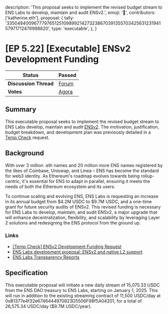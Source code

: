   description:
    'This proposal seeks to implement the revised budget stream to ENS Labs to develop, maintain and audit ENSv2.',
  emoji: '📖',
  contributors: ['katherine.eth'],
  proposal: {
    tally:
      '33504840096777976512510989921427323867039135570342563123194157971712476988820',
    type: 'executable',
  },
}

# [EP 5.22] [Executable] ENSv2 Development Funding

| **Status**            | Passed                                                                                                                    |
| --------------------- | ------------------------------------------------------------------------------------------------------------------------- |
| **Discussion Thread** | [Forum](https://discuss.ens.domains/t/ep-5-22-ensv2-development-funding-request/19762)                                    |
| **Votes**             | [Agora](https://agora.ensdao.org/proposals/33504840096777976512510989921427323867039135570342563123194157971712476988820) |

## Summary

This executable proposal seeks to implement the revised budget stream to ENS Labs develop, maintain and audit [ENSv2](https://discuss.ens.domains/t/ens-labs-development-proposal-ensv2-and-native-l2-support/19232). The motivation, justification, budget breakdown, and development plan was previously detailed in a [Temp Check](https://discuss.ens.domains/t/temp-check-ensv2-development-funding-request/19762) request.

## Background

With over 3 million .eth names and 20 million more ENS names registered by the likes of Coinbase, Uniswap, and Linea – ENS has become the standard for web3 identity. As Ethereum's roadmap evolves towards being rollup-centric, it's essential for ENS to adapt in parallel, ensuring it meets the needs of both the Ethereum ecosystem and its users.

To continue scaling and evolving ENS, ENS Labs is requesting an increase in its annual budget from $4.2M USDC to $9.7M USDC, and a one-time grant for future security audits of ENSv2. This revised funding is necessary for ENS Labs to develop, maintain, and audit ENSv2, a major upgrade that will enhance decentralization, flexibility, and scalability by leveraging Layer 2 solutions and redesigning the ENS protocol from the ground up.

### Links

- [\[Temp Check\] ENSv2 Development Funding Request](https://discuss.ens.domains/t/temp-check-ensv2-development-funding-request/19762)
- [ENS Labs development proposal: ENSv2 and native L2 support](https://discuss.ens.domains/t/ens-labs-development-proposal-ensv2-and-native-l2-support/19232)
- [ENS Labs Transparency Reports](https://discuss.ens.domains/t/ens-labs-transparency-reports/19806)

## Specification

This executable proposal will initiate a new daily stream of 15,075.33 USDC from the ENS DAO treasury to ENS Labs, starting on January 1, 2025\. This will run in addition to the existing streaming contract of 11,500 USDC/day at 0xB1377e4f32e6746444970823D5506F98f5A04201, for a total of 26,575.34 USDC/day ($9.7M USDC/year).
